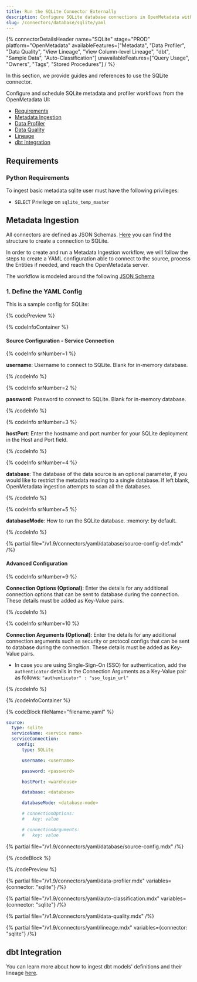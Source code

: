 ```yaml
---
title: Run the SQLite Connector Externally
description: Configure SQLite database connections in OpenMetadata with YAML. Step-by-step setup guide, configuration examples, and best practices for metadata extraction.
slug: /connectors/database/sqlite/yaml
---
```









{% connectorDetailsHeader
name="SQLite"
stage="PROD"
platform="OpenMetadata"
availableFeatures=["Metadata", "Data Profiler", "Data Quality", "View Lineage", "View Column-level Lineage", "dbt", "Sample Data", "Auto-Classification"]
unavailableFeatures=["Query Usage", "Owners", "Tags", "Stored Procedures"]
/ %}

In this section, we provide guides and references to use the SQLite connector.

Configure and schedule SQLite metadata and profiler workflows from the OpenMetadata UI:

- [Requirements](#requirements)
- [Metadata Ingestion](#metadata-ingestion)
- [Data Profiler](#data-profiler)
- [Data Quality](#data-quality)
- [Lineage](#lineage)
- [dbt Integration](#dbt-integration)

<ExternalIngestionDeployment />

## Requirements

### Python Requirements

<PythonRequirements />

To ingest basic metadata sqlite user must have the following privileges:
  - `SELECT` Privilege on `sqlite_temp_master`

## Metadata Ingestion

All connectors are defined as JSON Schemas.
[Here](https://github.com/open-metadata/OpenMetadata/blob/main/openmetadata-spec/src/main/resources/json/schema/entity/services/connections/database/sqliteConnection.json)
you can find the structure to create a connection to SQLite.

In order to create and run a Metadata Ingestion workflow, we will follow
the steps to create a YAML configuration able to connect to the source,
process the Entities if needed, and reach the OpenMetadata server.

The workflow is modeled around the following
[JSON Schema](https://github.com/open-metadata/OpenMetadata/blob/main/openmetadata-spec/src/main/resources/json/schema/metadataIngestion/workflow.json)

### 1. Define the YAML Config

This is a sample config for SQLite:

{% codePreview %}

{% codeInfoContainer %}

#### Source Configuration - Service Connection

{% codeInfo srNumber=1 %}

**username**: Username to connect to SQLite. Blank for in-memory database.

{% /codeInfo %}

{% codeInfo srNumber=2 %}

**password**: Password to connect to SQLite. Blank for in-memory database.

{% /codeInfo %}

{% codeInfo srNumber=3 %}

**hostPort**: Enter the hostname and port number for your SQLite deployment in the Host and Port field.

{% /codeInfo %}

{% codeInfo srNumber=4 %}

**database**: The database of the data source is an optional parameter, if you would like to restrict the metadata reading to a single database. If left blank, OpenMetadata ingestion attempts to scan all the databases.


{% /codeInfo %}

{% codeInfo srNumber=5 %}

**databaseMode**: How to run the SQLite database. :memory: by default.

{% /codeInfo %}

{% partial file="/v1.9/connectors/yaml/database/source-config-def.mdx" /%}

<IngestionSinkDef />

<WorkflowConfigDef />

#### Advanced Configuration

{% codeInfo srNumber=9 %}

**Connection Options (Optional)**: Enter the details for any additional connection options that can be sent to database during the connection. These details must be added as Key-Value pairs.

{% /codeInfo %}

{% codeInfo srNumber=10 %}

**Connection Arguments (Optional)**: Enter the details for any additional connection arguments such as security or protocol configs that can be sent to database during the connection. These details must be added as Key-Value pairs.

- In case you are using Single-Sign-On (SSO) for authentication, add the `authenticator` details in the Connection Arguments as a Key-Value pair as follows: `"authenticator" : "sso_login_url"`

{% /codeInfo %}

{% /codeInfoContainer %}

{% codeBlock fileName="filename.yaml" %}

```yaml {% isCodeBlock=true %}
source:
  type: sqlite
  serviceName: <service name>
  serviceConnection:
    config:
      type: SQLite
```
```yaml {% srNumber=1 %}
      username: <username>
```
```yaml {% srNumber=2 %}
      password: <password>
```
```yaml {% srNumber=3 %}
      hostPort: <warehouse>
```
```yaml {% srNumber=4 %}
      database: <database>
```
```yaml {% srNumber=5 %}
      databaseMode: <database-mode>
```
```yaml {% srNumber=9 %}
      # connectionOptions:
      #   key: value
```
```yaml {% srNumber=10 %}
      # connectionArguments:
      #   key: value
```


{% partial file="/v1.9/connectors/yaml/database/source-config.mdx" /%}

<IngestionSink />

<WorkflowConfig />

{% /codeBlock %}

{% /codePreview %}

<IngestionCli />

{% partial file="/v1.9/connectors/yaml/data-profiler.mdx" variables={connector: "sqlite"} /%}

{% partial file="/v1.9/connectors/yaml/auto-classification.mdx" variables={connector: "sqlite"} /%}

{% partial file="/v1.9/connectors/yaml/data-quality.mdx" /%}

{% partial file="/v1.9/connectors/yaml/lineage.mdx" variables={connector: "sqlite"} /%}

## dbt Integration

You can learn more about how to ingest dbt models' definitions and their lineage [here](/connectors/ingestion/workflows/dbt).
